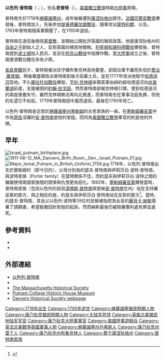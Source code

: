 {{NoteTA
|G1=Military
|G2=地名
}}
{{Infobox military person
|name=以色列·普特南<br/>Israel Putnam
|born = {{birth date|1718|1|7}}
|died = {{death date and age|1790|5|29|1718|1|7}}
|image= [[File:Israel_putnam_portrait.jpg|200px]]
|caption=普特南將軍畫像。
|nickname      =老普特（Old Put）
|placeofbirth= [[英屬美洲|英屬美洲]][[麻薩諸塞灣殖民地|麻薩諸塞灣殖民地]]{{link-en|丹弗斯 (麻薩諸塞州)|Danvers, Massachusetts|丹弗斯}}
|placeofdeath= [[美國|美國]][[康涅狄格州|康涅狄格州]][[布魯克林_(康乃狄克州)|布魯克林]]
|allegiance={{flagicon|USA|1777}} [[美國|美國]]
|branch= [[英國陸軍|英國陸軍]]<br/>[[大陸軍|大陸軍]]
|serviceyears=英軍：1754年－1766年<br/>大陸軍：1775年－1779年
|rank= [[少將|少將]]
|battles= [[美國獨立戰爭|美國獨立戰爭]]
|spouse      = {{marriage|漢娜·波普（Hannah Pope）|1739|1765|reason=漢娜逝世}}<br>{{marriage|黛博拉·洛斯羅普（Deborah Lothrop）|1767}}<ref name=Bragg>[[#Bragg|Bragg, Essay]]</ref> 
| relatives                 = 堂姊：[[安·普特南|安·普特南]]<br>外甥：{{Link-en|魯弗斯·普特南|Rufus Putnam}}
}}
'''以色列·普特南'''（{{lang-en|Israel Putnam}}；{{bd|1718年|1月7日|1790年|5月29日}}），別名'''老普特'''（{{lang-en|Old Put}}），[[美國獨立戰爭|美國獨立戰爭]]時期[[大陸軍|大陸軍]]將領。

普特南生於1718年[[麻薩諸塞州|麻薩諸塞州]]，成年後搬遷到[[康涅狄格州|康涅狄格州]]居住。[[法國印第安戰爭|法國印第安戰爭]]爆發後，普特南加入{{link-en|羅傑的遊騎兵|Rogers' Rangers}}，先後參加[[提康德羅加堡戰役_(1759年)|提康德羅加堡戰役]]、隨軍攻佔[[蒙特利爾|蒙特利爾]]、以及{{link-en|1762年哈瓦那戰役|Battle of Havana (1762)}}。1763年普特南隨英軍鎮壓了{{link-en|龐蒂亞克叛亂|Pontiac's Rebellion}}，在1765年退役。

普特南在退伍後相信[[基督教|基督教]]，並開始公開批評英國的殖民政策。他是康涅狄格州的[[自由之子|自由之子]]創始人之人，反對英國向殖民地徵稅。[[列星頓和康科德戰役|列星頓和康科德戰役]]爆發後，普特南趕到[[波士頓|波士頓]]加入民兵，並且在[[邦克山戰役|邦克山戰役]]中指揮作戰。當[[大陸軍|大陸軍]]成立之後，普特南便憑戰功獲任命為少將。

[[長島會戰|長島會戰]]前夕，普特南被派往守備布魯克林高地要塞，卻因治軍不嚴而失信於[[喬治·華盛頓|喬治·華盛頓]]。稍後華盛頓改派普特南到後方招募士兵，並在1777年改派他駐守[[哈德遜河|哈德遜河]]高地。不久[[薩拉托加戰役|薩拉托加戰役]]爆發，[[亨利·克林頓|亨利·克林頓]]率領英軍由紐約經哈德遜河向[[尚普蘭湖|尚普蘭湖]]前進，支援被困的[[約翰·伯戈因|約翰·伯戈因]]。然而普特南卻被克林頓引開，使到哈德遜河的兩座堡壘失守。雖然克林頓無法再向北推進，而普特南也在軍事法庭免罪，但他的名望已不如前。1779年普特南因中風而退役，最後在1790年死亡。

以色列·普特南是定居於[[麻薩諸塞州塞勒姆|麻薩諸塞州塞勒姆]]的古老家族{{Link-en|普特南家族|Putnam family}}的一員，在[[塞勒姆審巫案|塞勒姆審巫案]]中作為[[原告|原告]]活躍的[[安·普特南|安·普特南]]是他的堂姐，而同為[[美國獨立戰爭|美國獨立戰爭]]軍官的{{Link-en|魯弗斯·普特南|Rufus Putnam}}則是他的外甥。

== 早年 ==
[[File:Israel_putnam_birthplace.jpg|thumb]]
[[File:1911-08-12_MA_Danvers_Birth_Room,_Gen._Israel_Putnam_01.jpg|thumb]]
[[File:Major_Isreal_Putnam_in_British_Uniform_1758.jpg|thumb]]
1718年，以色列·普特南出生於塞勒姆村（即今日的{{link-en|丹弗斯 (麻薩諸塞州)|Danvers, Massachusetts|麻薩諸塞州丹弗斯}}），父母分別為約瑟夫·普特南與伊莉莎白·波特·普特南。{{Link-en|普特南家族|Putnam family}}與波特家族（Porter family）在當時關係不佳，而約瑟夫與伊莉莎白·波特之間的婚姻使得兩個家族間的競爭與仇恨更為惡化。1692年，[[塞勒姆審巫案|塞勒姆審巫案]]爆發當時，普特南家族（包括以色列的叔叔[[湯瑪斯·普特南|湯瑪斯·普特南]]與堂姊[[安·普特南|安·普特南]]在內）站在支持審巫案的那方，與之相反的是，約瑟夫與伊莉莎白·普特南站在反對的那方<ref>{{cite book |editor-last1=Root |editor-first1=Mary Philotheta |title=Chapter Sketches, Connecticut Daughters of the American Revolution: Patron Saints |date=1901 |publisher=Connecticut Daughters of the American Revolution |page=127 |url=https://books.google.com/books?id=wQgWAAAAYAAJ&printsec=frontcover |access-date=2016-01-23 |archive-date=2020-05-19 |archive-url=https://web.archive.org/web/20200519122610/https://books.google.com/books?id=wQgWAAAAYAAJ&printsec=frontcover |dead-url=no }}</ref>。當時，約瑟夫·普特南、其岳父以色列·波特等39位村民替被指控為女巫的[[麗貝卡·納斯|麗貝卡·納斯]]簽署了請願書，希望能撤回針對她的起訴，然而納斯最後仍被陪審團判處有罪並處死。

==參考資料==
{{Reflist}}
*{{Citation|last= Hill|first= George Canning|title= Gen. Israel Putnam ("Old Put."): a biography|language=en|publication-place =Boston|publisher= E.O. Libby|year=1858}}
*{{cite web |url=http://www.connecticutsar.org/patriots/putnam_israel.htm |title=Israel Putnam - Sons of the American Revolution, Connecticut | Bragg, Fanny Greye |publisher=connecticutsar.org |accessdate=2015-08-16 |ref=Bragg |archive-url=https://web.archive.org/web/20150923210218/http://www.connecticutsar.org/patriots/putnam_israel.htm |archive-date=2015-09-23 |dead-url=yes }}

==外部連結==
* [https://web.archive.org/web/20060404194948/http://www.israelputnam.com/index.html 以色列·普特南]
* {{Wikisource-inline|list=
** "[[s:General_Putnam|General Putnam]]"，{{Link-en|麗迪婭·西古爾尼|Lydia Sigourney}}1859年所創作的詩歌
** {{Cite Appletons' |last=Fiske |first=John |authorlink=John Fiske (philosopher) |wstitle=Putnam, Israel|year=1900 |notaref=x |short=x |noicon=x}}
** {{Cite NIE|wstitle=Putnam, Israel|short=x|noicon=x}}
** {{Cite EB1911|wstitle=Putnam, Israel|short=x|noicon=x}}
** {{Cite NSRW|wstitle=Putnam, Israel|short=x|noicon=x}}
** {{Cite Americana|wstitle=Putnam, Israel|short=x|noicon=x}}
** {{Cite Collier's|wstitle=Putnam, Israel|short=x|noicon=x}}
}}
* [http://www.masshist.org/bh/putnambio.html The Massachusetts Historical Society]{{Wayback|url=http://www.masshist.org/bh/putnambio.html |date=20200519122618 }}
* [http://www.putnamcottage.org Putnam Cottage Historic House Museum]{{Wayback|url=http://www.putnamcottage.org/ |date=20200519122624 }}
*  [https://web.archive.org/web/20140114185804/http://www.danvershistory.org/buildings/putnam.html Danvers Historical Society webpage]

{{Authority control}}
{{DEFAULTSORT:Putnam, Israel}}
[[Category:1718年出生|Category:1718年出生]]
[[Category:1790年逝世|Category:1790年逝世]]
[[Category:麻薩諸塞殖民時期人物|Category:麻薩諸塞殖民時期人物]]
[[Category:康乃狄克殖民時期人物|Category:康乃狄克殖民時期人物]]
[[Category:大陆军将领|Category:大陆军将领]]
[[Category:英属北美殖民地陆军军官|Category:英属北美殖民地陆军军官]]
[[Category:康乃狄克大陸軍軍官|Category:康乃狄克大陸軍軍官]]
[[Category:美國陸軍遊騎兵|Category:美國陸軍遊騎兵]]
[[Category:英法北美戰爭英國軍事人物|Category:英法北美戰爭英國軍事人物]]
[[Category:麻薩諸塞州丹弗斯人|Category:麻薩諸塞州丹弗斯人]]
[[Category:康乃狄克州雷丁人|Category:康乃狄克州雷丁人]]
[[Category:康乃狄克州布魯克林人|Category:康乃狄克州布魯克林人]]
[[Category:葬于康涅狄格州|Category:葬于康涅狄格州]]
[[Category:普特南家族|Category:普特南家族]]